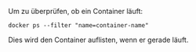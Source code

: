 Um zu überprüfen, ob ein Container läuft:

```
docker ps --filter "name=container-name"
```

Dies wird den Container auflisten, wenn er gerade läuft.
